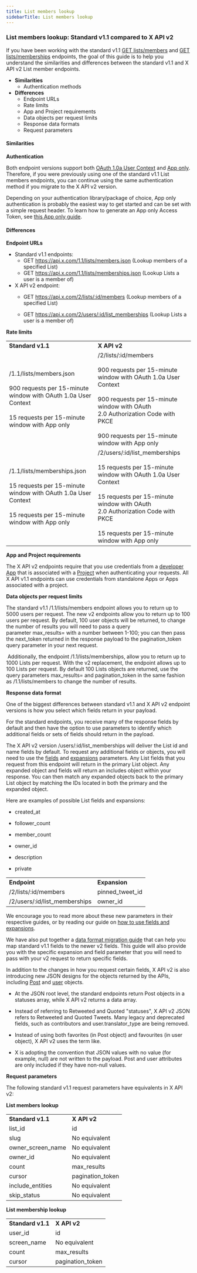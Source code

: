 ---
title: List members lookup
sidebarTitle: List members lookup
---


### List members lookup: Standard v1.1 compared to X API v2


If you have been working with the standard v1.1 [GET lists/members](https://developer.x.com/en/docs/twitter-api/v1/accounts-and-users/create-manage-lists/api-reference/get-lists-members) and [GET lists/memberships](https://developer.x.com/en/docs/twitter-api/v1/accounts-and-users/create-manage-lists/api-reference/get-lists-memberships) endpoints, the goal of this guide is to help you understand the similarities and differences between the standard v1.1 and X API v2 List member endpoints.

* **Similarities**
    * Authentication methods
* **Differences**
    * Endpoint URLs
    * Rate limits
    * App and Project requirements
    * Data objects per request limits
    * Response data formats
    * Request parameters

#### Similarities

**Authentication**

Both endpoint versions support both [OAuth 1.0a User Context](/resources/fundamentals/authentication#oauth-1-0a-2) and [App only](/resources/fundamentals/authentication#oauth-2-0). Therefore, if you were previously using one of the standard v1.1 List members endpoints, you can continue using the same authentication method if you migrate to the X API v2 version.

Depending on your authentication library/package of choice, App only authentication is probably the easiest way to get started and can be set with a simple request header. To learn how to generate an App only Access Token, see [this App only guide](/resources/fundamentals/authentication#bearer-token-also-known-as-app-only).

#### Differences

**Endpoint URLs**

* Standard v1.1 endpoints:
    * GET https://api.x.com/1.1/lists/members.json
        (Lookup members of a specified List)
    * GET https://api.x.com/1.1/lists/memberships.json
        (Lookup Lists a user is a member of)
* X API v2 endpoint:
    * GET https://api.x.com/2/lists/:id/members
        (Lookup members of a specified List)

    * GET https://api.x.com/2/users/:id/list_memberships
        (Lookup Lists a user is a member of)

**Rate limits**

|     |     |
| :--- | :--- |
| **Standard v1.1** | **X API v2** |
| /1.1/lists/members.json<br/><br/>900 requests per 15-minute window with OAuth 1.0a User Context<br/><br/>15 requests per 15-minute window with App only | /2/lists/:id/members<br/><br/>900 requests per 15-minute window with OAuth 1.0a User Context<br/><br/>900 requests per 15-minute window with OAuth 2.0 Authorization Code with PKCE<br/><br/>900 requests per 15-minute window with App only |
| /1.1/lists/memberships.json<br/><br/>15 requests per 15-minute window with OAuth 1.0a User Context<br/><br/>15 requests per 15-minute window with App only | /2/users/:id/list_memberships<br/><br/>15 requests per 15-minute window with OAuth 1.0a User Context<br/><br/>15 requests per 15-minute window with OAuth 2.0 Authorization Code with PKCE<br/><br/>15 requests per 15-minute window with App only |

**App and Project requirements**

The X API v2 endpoints require that you use credentials from a [developer App](/resources/fundamentals/developer-apps) that is associated with a [Project](/resources/fundamentals/projects) when authenticating your requests. All X API v1.1 endpoints can use credentials from standalone Apps or Apps associated with a project.

**Data objects per request limits**

The standard v1.1 /1.1/lists/members endpoint allows you to return up to 5000 users per request. The new v2 endpoints allow you to return up to 100 users per request. By default, 100 user objects will be returned, to change the number of results you will need to pass a query parameter max_results= with a number between 1-100; you can then pass the next_token returned in the response payload to the pagination_token query parameter in your next request.

 Additionally, the endpoint /1.1/lists/memberships, allow you to return up to 1000 Lists per request. With the v2 replacement, the endpoint allows up to 100 Lists per request. By default 100 Lists objects are returned, use the query parameters max_results= and pagination_token in the same fashion as /1.1/lists/members to change the number of results.

**Response data format**

One of the biggest differences between standard v1.1 and X API v2 endpoint versions is how you select which fields return in your payload.

For the standard endpoints, you receive many of the response fields by default and then have the option to use parameters to identify which additional fields or sets of fields should return in the payload.

The X API v2 version /users/:id/list_memberships will deliver the List id and name fields by default. To request any additional fields or objects, you will need to use the [fields](/x-api/fundamentals/fields) and [expansions](/x-api/fundamentals/expansions) parameters. Any List fields that you request from this endpoint will return in the primary List object. Any expanded object and fields will return an includes object within your response. You can then match any expanded objects back to the primary List object by matching the IDs located in both the primary and the expanded object. 

Here are examples of possible List fields and expansions:

* created_at

* follower_count

* member_count

* owner_id

* description

* private


|     |     |
| :--- | :--- |
| **Endpoint** | **Expansion** |
| /2/lists/:id/members | pinned\_tweet\_id |
| /2/users/:id/list_memberships | owner_id |

We encourage you to read more about these new parameters in their respective guides, or by reading our guide on [how to use fields and expansions](/x-api/fundamentals/data-dictionary#how-to-use-fields-and-expansions). 

We have also put together a [data format migration guide](/x-api/migrate/data-format-migration) that can help you map standard v1.1 fields to the newer v2 fields. This guide will also provide you with the specific expansion and field parameter that you will need to pass with your v2 request to return specific fields. 

In addition to the changes in how you request certain fields, X API v2 is also introducing new JSON designs for the objects returned by the APIs, including [Post](/x-api/fundamentals/data-dictionary#tweet) and [user](/x-api/fundamentals/data-dictionary#user) objects.

* At the JSON root level, the standard endpoints return Post objects in a statuses array, while X API v2 returns a data array. 

* Instead of referring to Retweeted and Quoted "statuses", X API v2 JSON refers to Retweeted and Quoted Tweets. Many legacy and deprecated fields, such as contributors and user.translator_type are being removed. 

* Instead of using both favorites (in Post object) and favourites (in user object), X API v2 uses the term like. 

* X is adopting the convention that JSON values with no value (for example, null) are not written to the payload. Post and user attributes are only included if they have non-null values.


**Request parameters**

The following standard v1.1 request parameters have equivalents in X API v2:

**List members lookup**

|     |     |
| :--- | :--- |
| **Standard v1.1** | **X API v2** |
| list_id | id  |
| slug | No equivalent |
| owner\_screen\_name | No equivalent |
| owner_id | No equivalent |
| count | max_results |
| cursor | pagination_token |
| include_entities | No equivalent |
| skip_status | No equivalent |

**List membership lookup**

|     |     |
| :--- | :--- |
| **Standard v1.1** | **X API v2** |
| user_id | id  |
| screen_name | No equivalent |
| count | max_results |
| cursor | pagination_token |

